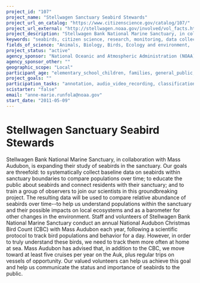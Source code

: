 ```yaml
---
project_id: "107"
project_name: "Stellwagen Sanctuary Seabird Stewards"
project_url_on_catalog: "https://www.citizenscience.gov/catalog/107/"
project_url_external: "http://stellwagen.noaa.gov/involved/vol_facts.html"
project_description: "Stellwagen Bank National Marine Sanctuary, in collaboration with Mass Audubon, is expanding their study of seabirds in the sanctuary. Our goals are threefold: to systematically collect baseline data on seabirds within sanctuary boundaries to compare populations over time; to educate the public about seabirds and connect residents with their sanctuary; and to train a group of observers to join our scientists in this groundbreaking project.  The resulting data will be used to compare relative abundance of seabirds over time--to help us understand populations within the sanctuary and their possible impacts on local ecosystems and as a barometer for other changes in the environment. Staff and volunteers of Stellwagen Bank National Marine Sanctuary conduct an annual National Audubon Christmas Bird Count (CBC) with Mass Audubon each year, following a scientific protocol to track bird populations and behavior for a day. However, in order to truly understand these birds, we need to track them more often at home at sea.  Mass Audubon has advised that, in addition to the CBC, we move toward at least five cruises per year on the Auk, plus regular trips on vessels of opportunity.  Our valued volunteers can help us achieve this goal and help us communicate the status and importance of seabirds to the public."
keywords: "seabirds, citizen science, research, monitoring, data collection, ocean, wildlife"
fields_of_science: "Animals, Biology, Birds, Ecology and environment,  Education, Nature and outdoors, Ocean/water and marine"
project_status: "active"
agency_sponsor: "National Oceanic and Atmospheric Administration (NOAA)"
agency_sponsor_other: ""
geographic_scope: "Local"
participant_age: "elementary_school_children, families, general_public, middle_school_children, seniors, teens"
project_goals: ""
participation_tasks: "annotation, audio_video_recording, classification_tagging, data_analysis, data_entry, finding_entities, identification, observation, photography"
scistarter: "false"
email: "anne-marie.runfola@noaa.gov"
start_date: "2011-05-09"
---
```


# Stellwagen Sanctuary Seabird Stewards

Stellwagen Bank National Marine Sanctuary, in collaboration with Mass Audubon, is expanding their study of seabirds in the sanctuary. Our goals are threefold: to systematically collect baseline data on seabirds within sanctuary boundaries to compare populations over time; to educate the public about seabirds and connect residents with their sanctuary; and to train a group of observers to join our scientists in this groundbreaking project.  The resulting data will be used to compare relative abundance of seabirds over time--to help us understand populations within the sanctuary and their possible impacts on local ecosystems and as a barometer for other changes in the environment. Staff and volunteers of Stellwagen Bank National Marine Sanctuary conduct an annual National Audubon Christmas Bird Count (CBC) with Mass Audubon each year, following a scientific protocol to track bird populations and behavior for a day. However, in order to truly understand these birds, we need to track them more often at home at sea.  Mass Audubon has advised that, in addition to the CBC, we move toward at least five cruises per year on the Auk, plus regular trips on vessels of opportunity.  Our valued volunteers can help us achieve this goal and help us communicate the status and importance of seabirds to the public.
